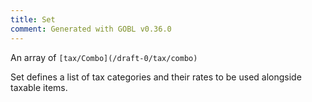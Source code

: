 ```yaml
---
title: Set
comment: Generated with GOBL v0.36.0
---
```


An array of `[tax/Combo](/draft-0/tax/combo)`

Set defines a list of tax categories and their rates to be used alongside taxable items.
